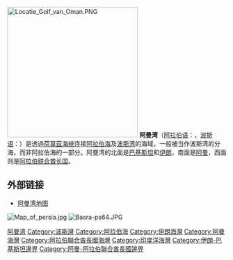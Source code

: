 {{多個問題|
{{expand|time=2018-06-24T19:26:48+00:00}}
{{expert|time=2018-06-24T19:26:48+00:00}}
{{unreferenced|time=2018-06-24T19:26:48+00:00}}
}}
[[File:Locatie_Golf_van_Oman.PNG|300px]]
'''阿曼湾'''（[[阿拉伯语|阿拉伯语]]：'''{{lang|ar|خليج عمان|}}'''，[[波斯语|波斯语]]：'''{{lang|fa|دریای عمان یا دریای پازس}}'''）是透過[[荷莫茲海峽|荷莫茲海峽]]连接[[阿拉伯海|阿拉伯海]]及[[波斯湾|波斯湾]]的海域，一般被当作波斯湾的分海，而非阿拉伯海的一部分。阿曼湾的北面是[[巴基斯坦|巴基斯坦]]和[[伊朗|伊朗]]，南面是[[阿曼|阿曼]]，西面则是[[阿拉伯联合酋长国|阿拉伯联合酋长国]]。

== 外部链接 ==
* {{en}}[https://web.archive.org/web/20051203221806/http://www.oman-oil.com/images/omanmap.jpg 阿曼湾地图]

[[File:Map_of_persia.jpg|thumb]]
[[File:Basra-ps64.JPG|thumb]]
{{Commonscat|Gulf of Oman}}
{{coord|24|43|14|N|58|19|35|E|type:waterbody|display=title}}

{{List of seas}}

{{Authority control}}
{{DEFAULTSORT:Oman}}
[[Category:阿曼湾|]]
[[Category:波斯灣|Category:波斯灣]]
[[Category:阿拉伯海|Category:阿拉伯海]]
[[Category:伊朗海灣|Category:伊朗海灣]]
[[Category:阿曼海灣|Category:阿曼海灣]]
[[Category:阿拉伯聯合酋長國海灣|Category:阿拉伯聯合酋長國海灣]]
[[Category:印度洋海灣|Category:印度洋海灣]]
[[Category:伊朗-巴基斯坦邊界|Category:伊朗-巴基斯坦邊界]]
[[Category:阿曼-阿拉伯聯合酋長國邊界|Category:阿曼-阿拉伯聯合酋長國邊界]]


{{asia-geo-stub}}
{{ocean-stub}}